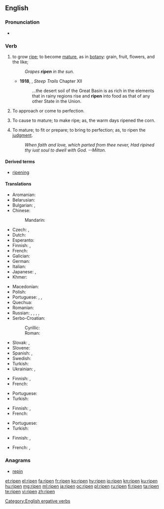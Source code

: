 ==English==
{{wikipedia|Ripening}}

===Pronunciation===
* {{IPA|/ɹaɪpən/|lang=en}}

===Verb===
{{en-verb}}

# {{context|intransitive|lang=en}} to grow [[ripe]]; to become [[mature]], as in [[botany]]: grain, fruit, flowers, and the like; 
#: ''Grapes '''ripen''' in the sun.''
#* '''1918''', {{w|John Muir}}, ''Steep Trails'' Chapter XII
#*:...the desert soil of the Great Basin is as rich in the elements that in rainy regions rise and '''ripen''' into food as that of any other State in the Union.
# {{context|intransitive|lang=en}} To approach or come to perfection.
# {{context|transitive|lang=en}} To cause to mature; to make ripe; as, the warm days  ripened the corn.
# {{context|transitive|lang=en}} To mature; to fit or prepare; to bring to perfection; as, to ripen the [[judgment]].
#: ''When faith and love, which parted from thee never,       Had ripined thy iust soul to dwell with God. --Milton.''

====Derived terms====
* [[ripening]]

====Translations====
{{trans-top|to grow ripe}}
* Aromanian: {{t|rup|coc}}
* Belarusian: {{t|be|спець|tr=spjecʹ|impf}}
* Bulgarian: {{t+|bg|узрявам|tr=uzrjávam|impf}}, {{t+|bg|зрея|tr=zréja|impf}}
* Chinese:
*: Mandarin: {{t+|cmn|成熟|tr=chéngshú|sc=Hani}}
* Czech: {{t+|cs|zrát|impf}}, {{t|cs|dozrát|pf}}
* Dutch: {{t+|nl|rijpen}}
* Esperanto: {{t|eo|maturiĝi}}
* Finnish: {{t+|fi|kypsyä}}, {{t|fi|tuleentua}}
* French: {{t+|fr|mûrir}}
* Galician: {{t+|gl|madurar}}
* German: {{t+|de|reifen}}
* Italian: {{t+|it|maturare}}
* Japanese: {{t|ja|熟す|tr=じゅくす, jukusu|sc=Jpan}}, {{t+|ja|成熟|tr=せいじゅくする, seijuku suru|alt=成熟する|sc=Jpan}}
* Khmer: {{t+|km|ទុំ|tr=tum|sc=Khmr}}
{{trans-mid}}
* Macedonian: {{t|mk|зрее|tr=zrée|impf}}
* Polish: {{t+|pl|dojrzewać|impf}}
* Portuguese: {{t+|pt|amadurecer}}, {{t+|pt|madurar}}, {{t|pt|maturar}}
* Quechua: {{t|qu|puquy}}
* Romanian: {{t+|ro|coace}}
* Russian: {{t+|ru|созревать|tr=sozrevátʹ|impf}}, {{t+|ru|зреть|tr=zretʹ|impf}}, {{t+|ru|созреть|tr=sozrétʹ|pf}}, {{t+|ru|поспевать|tr=pospevátʹ|impf}}, {{t+|ru|поспеть|tr=pospétʹ|pf}}
* Serbo-Croatian:
*: Cyrillic: {{t|sh|зрети|impf}}
*: Roman: {{t|sh|zreti|impf}}
* Slovak: {{t|sk|zrieť|impf}}, {{t|sk|dozrieť|pf}}
* Slovene: {{t|sl|zoreti|impf}}
* Spanish: {{t+|es|madurar}}, {{t+|es|colorear}}
* Swedish: {{t+|sv|mogna}}
* Turkish: {{t+|tr|olgunlaşmak}}
* Ukrainian: {{t|uk|зріти|tr=zríty|impf}}, {{t|uk|дозрівати|tr=dozriváty|impf}}
{{trans-bottom}}

{{trans-top|to approach or come to perfection}}
* Finnish: {{t+|fi|valmistua}}, {{t+|fi|kypsyä}}
* French: {{t-check|fr|[[arriver]] [[à]] [[maturité]]}} <!-- was "[[arriver]] [[à]] [[maturité]]" - assumed sum-of-parts; if an idiom, remove the wikilinks to the individual words. see [[User:Kephir/gadgets/xte#Translation_fixing]] -->
{{trans-mid}}
* Portuguese: {{t+|pt|amadurecer}}
* Turkish: {{t+|tr|olgunlaşmak}}
{{trans-bottom}}

{{trans-top|to cause to mature; to make ripe}}
* Finnish: {{t|fi|kypsyttää}}, {{t|fi|tuleennuttaa}}
* French: {{t-check|fr|[[faire]] [[mûrir]]}} <!-- was "[[faire]] [[mûrir]]" - assumed sum-of-parts; if an idiom, remove the wikilinks to the individual words. see [[User:Kephir/gadgets/xte#Translation_fixing]] -->
{{trans-mid}}
* Portuguese: {{t+|pt|amadurecer}}
* Turkish: {{t+|tr|olgunlaşmak}}
{{trans-bottom}}

{{trans-top|to bring to perfection}}
* Finnish: {{t|fi|kypsyttää}}, {{t|fi|kypsytellä}}
{{trans-mid}}
* French: {{t+check|fr|mûrir}}, {{t-check|fr|[[amener]] [[à]] [[maturité]]}} <!-- was "[[amener]] [[à]] [[maturité]]" - assumed sum-of-parts; if an idiom, remove the wikilinks to the individual words. see [[User:Kephir/gadgets/xte#Translation_fixing]] -->
{{trans-bottom}}

===Anagrams===
* [[repin#English|repin]]

[[Category:English ergative verbs]]

[[et:ripen]]
[[el:ripen]]
[[fa:ripen]]
[[fr:ripen]]
[[ko:ripen]]
[[hy:ripen]]
[[io:ripen]]
[[kn:ripen]]
[[ku:ripen]]
[[hu:ripen]]
[[mg:ripen]]
[[ml:ripen]]
[[ja:ripen]]
[[oc:ripen]]
[[pl:ripen]]
[[ru:ripen]]
[[fi:ripen]]
[[ta:ripen]]
[[te:ripen]]
[[vi:ripen]]
[[zh:ripen]]